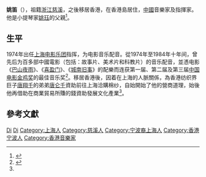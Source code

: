 {{Otheruses|姚笛 (消歧义)}}
'''姚笛'''（{{bd|？|}}），祖籍[[浙江|浙江]][[慈溪|慈溪]]，之後移居香港，在香港島居住，[[中华人民共和国|中國]]音樂家及指揮家。他是小提琴家[[姚珏_(小提琴家)|姚珏]]的父親<ref name="Xinhua">{{cite news |publisher=[[新华网|新华网]] |year=2007年 |url=http://news.china.com.cn/chinanet/china.cgi?docid=126428159,68489233&server=192.168.3.136&port=3001 |title=从“独奏”到“协奏”——记香港小提琴家姚珏 |language=zh-hans |accessdate=2016-08-26 |archive-date=2007-09-29 |archive-url=https://web.archive.org/web/20070929140434/http://news.china.com.cn/chinanet/china.cgi?docid=126428159,68489233&server=192.168.3.136&port=3001 |dead-url=no }}</ref>。

== 生平 ==
1974年出任[[上海电影乐团|上海电影乐团]]指挥，为电影音乐配音。從1974年至1984年十年间，曾先后为百多部中國電影（包括：故事片、美术片和科教片）的音乐配音，並憑电影《[[巴山夜雨|巴山夜雨]]》、《[[喜盈门|喜盈门]]》、《[[城南旧事|城南旧事]]》的配樂而连获第一届、第二届及第三届[[中国电影金鸡奖|中国电影金鸡奖]]的最佳音乐奖<ref name=sina>{{cite journal |url=http://blog.sina.com.cn/s/blog_4d2051eb01000bbr.html |title=亿万富豪 著名指挥家 姚笛先生 |year=1995年 |journal=《[[香港国际经贸导报|香港国际经贸导报]]》 |volume=1995 |issue=9-10合刊 |date=2007-05-29 |access-date=2016-07-10 |author=[[黄绍林|黄绍林]] |publisher=[http://blog.sina.com.cn/huang5556345 春来春去的博客] |language=zh-hans |archive-date=2016-08-27 |archive-url=https://web.archive.org/web/20160827173526/http://blog.sina.com.cn/s/blog_4d2051eb01000bbr.html |dead-url=no }}</ref>。移居香港後，因着在上海的人脈關係，為香港纺织界巨子[[唐翔千|唐翔千]]的弟弟[[唐仑千|唐仑千]]資助前往上海洽購棉纱，自始開始了他的營商道理，始後他再借助在商業貿易所賺的錢資助發展文化產業<ref name=sina />。

== 參考文獻 ==
{{reflist}}

{{HK-bio-stub}}

{{Authority control}}
{{DEFAULTSORT:Yao姚}}
[[Category:姚姓|Di]]
[[Category:慈溪姚氏|Di]]
[[Category:上海人|Category:上海人]]
[[Category:慈溪人|Category:慈溪人]]
[[Category:宁波裔上海人|Category:宁波裔上海人]]
[[Category:香港宁波人|Category:香港宁波人]]
[[Category:香港音樂家|Category:香港音樂家]]